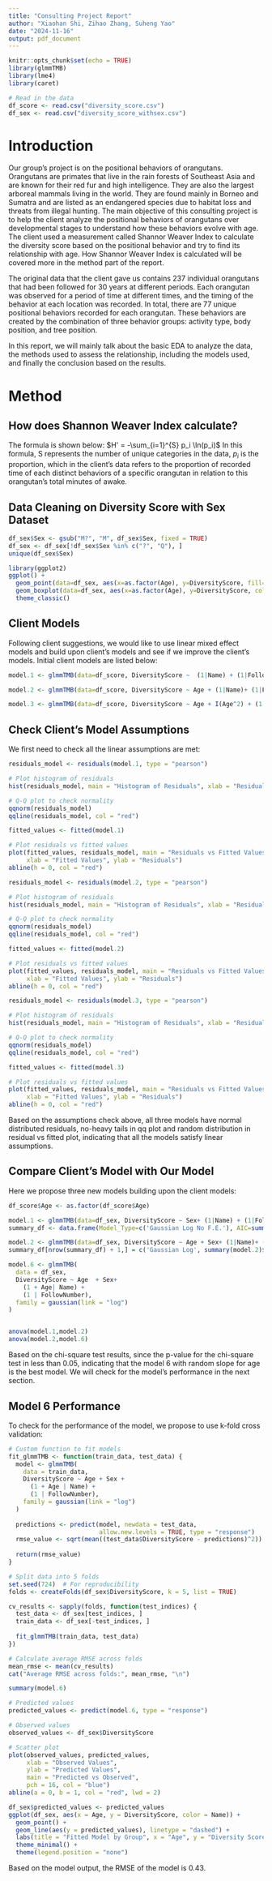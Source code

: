 ```yaml
---
title: "Consulting Project Report"
author: "Xiaohan Shi, Zihao Zhang, Suheng Yao"
date: "2024-11-16"
output: pdf_document
---
```


```r
knitr::opts_chunk$set(echo = TRUE)
library(glmmTMB)
library(lme4)
library(caret)
```


```r
# Read in the data
df_score <- read.csv("diversity_score.csv")
df_sex <- read.csv("diversity_score_withsex.csv")
```


# Introduction

Our group's project is on the positional behaviors of orangutans. Orangutans are primates that live in the rain forests of Southeast Asia and are known for their red fur and high intelligence. They are also the largest arboreal mammals living in the world. They are found mainly in Borneo and Sumatra and are listed as an endangered species due to habitat loss and threats from illegal hunting. The main objective of this consulting project is to help the client analyze the positional behaviors of orangutans over developmental stages to understand how these behaviors evolve with age. The client used a measurement called Shannor Weaver Index to calculate the diversity score based on the positional behavior and try to find its relationship with age. How Shannor Weaver Index is calculated will be covered more in the method part of the report.

The original data that the client gave us contains 237 individual orangutans that had been followed for 30 years at different periods.
Each orangutan was observed for a period of time at different times, and the timing of the behavior at each location was recorded. In total, there are 77 unique positional behaviors recorded for each orangutan. These behaviors are created by the combination of three behavior groups: activity type, body position, and tree position.

In this report, we will mainly talk about the basic EDA to analyze the data, the methods used to assess the relationship, including the models used, and finally the conclusion based on the results.

# Method
## How does Shannon Weaver Index calculate?

The formula is shown below:
$H' = -\sum_{i=1}^{S} p_i \ln(p_i)$
In this formula, S represents the number of unique categories in the data, $p_i$ is the proportion, which in the client's data refers to the proportion of recorded time of each distinct behaviors of a specific orangutan in relation to this orangutan's total minutes of awake.

## Data Cleaning on Diversity Score with Sex Dataset
```r
df_sex$Sex <- gsub("M?", "M", df_sex$Sex, fixed = TRUE)
df_sex <- df_sex[!df_sex$Sex %in% c("?", "Q"), ]
unique(df_sex$Sex)
```
```r
library(ggplot2)
ggplot() +
  geom_point(data=df_sex, aes(x=as.factor(Age), y=DiversityScore, fill=Sex, color=Sex), size = 0.75, shape = 1, position = position_jitterdodge()) +
  geom_boxplot(data=df_sex, aes(x=as.factor(Age), y=DiversityScore, color=Sex), alpha = 0.6) +
  theme_classic()
```

## Client Models

Following client suggestions, we would like to use linear mixed effect models and build upon client's models and see if we improve the client's models. Initial client models are listed below:
```r
model.1 <- glmmTMB(data=df_score, DiversityScore ~  (1|Name) + (1|FollowNumber), family=gaussian(link="log"))

model.2 <- glmmTMB(data=df_score, DiversityScore ~ Age + (1|Name)+ (1|FollowNumber), family=gaussian(link="log"))

model.3 <- glmmTMB(data=df_score, DiversityScore ~ Age + I(Age^2) + (1|Name)+ (1|FollowNumber), family=gaussian(link="log"))
```


## Check Client's Model Assumptions

We first need to check all the linear assumptions are met:
```r
residuals_model <- residuals(model.1, type = "pearson")

# Plot histogram of residuals
hist(residuals_model, main = "Histogram of Residuals", xlab = "Residuals")

# Q-Q plot to check normality
qqnorm(residuals_model)
qqline(residuals_model, col = "red")

fitted_values <- fitted(model.1)

# Plot residuals vs fitted values
plot(fitted_values, residuals_model, main = "Residuals vs Fitted Values",
     xlab = "Fitted Values", ylab = "Residuals")
abline(h = 0, col = "red")
```

```r
residuals_model <- residuals(model.2, type = "pearson")

# Plot histogram of residuals
hist(residuals_model, main = "Histogram of Residuals", xlab = "Residuals")

# Q-Q plot to check normality
qqnorm(residuals_model)
qqline(residuals_model, col = "red")

fitted_values <- fitted(model.2)

# Plot residuals vs fitted values
plot(fitted_values, residuals_model, main = "Residuals vs Fitted Values",
     xlab = "Fitted Values", ylab = "Residuals")
abline(h = 0, col = "red")
```

```r
residuals_model <- residuals(model.3, type = "pearson")

# Plot histogram of residuals
hist(residuals_model, main = "Histogram of Residuals", xlab = "Residuals")

# Q-Q plot to check normality
qqnorm(residuals_model)
qqline(residuals_model, col = "red")

fitted_values <- fitted(model.3)

# Plot residuals vs fitted values
plot(fitted_values, residuals_model, main = "Residuals vs Fitted Values",
     xlab = "Fitted Values", ylab = "Residuals")
abline(h = 0, col = "red")
```
Based on the assumptions check above, all three models have normal distributed residuals, no-heavy tails in qq plot and random distribution in residual vs fitted plot, indicating that all the models satisfy linear assumptions.

## Compare Client's Model with Our Model

Here we propose three new models building upon the client models:
```r
df_score$Age <- as.factor(df_score$Age)

model.1 <- glmmTMB(data=df_sex, DiversityScore ~ Sex+ (1|Name) + (1|FollowNumber), family=gaussian(link="log"))
summary_df <- data.frame(Model_Type=c('Gaussian Log No F.E.'), AIC=summary(model.1)$AIC[1], BIC=summary(model.1)$AIC[2])

model.2 <- glmmTMB(data=df_sex, DiversityScore ~ Age + Sex+ (1|Name)+ (1|FollowNumber), family=gaussian(link="log"))
summary_df[nrow(summary_df) + 1,] = c('Gaussian Log', summary(model.2)$AIC[1], summary(model.2)$AIC[2])

model.6 <- glmmTMB(
  data = df_sex,
  DiversityScore ~ Age  + Sex+
    (1 + Age| Name) + 
    (1 | FollowNumber),
  family = gaussian(link = "log")
)


anova(model.1,model.2)
anova(model.2,model.6)

```
Based on the chi-square test results, since the p-value for the chi-square test in less than 0.05, indicating that the model 6 with random slope for age is the best model. We will check for the model's performance in the next section.


## Model 6 Performance

To check for the performance of the model, we propose to use k-fold cross validation:
```r
# Custom function to fit models
fit_glmmTMB <- function(train_data, test_data) {
  model <- glmmTMB(
    data = train_data,
    DiversityScore ~ Age + Sex +
      (1 + Age | Name) +
      (1 | FollowNumber),
    family = gaussian(link = "log")
  )
  
  predictions <- predict(model, newdata = test_data, 
                         allow.new.levels = TRUE, type = "response")
  rmse_value <- sqrt(mean((test_data$DiversityScore - predictions)^2))
  
  return(rmse_value)
}

# Split data into 5 folds
set.seed(724)  # For reproducibility
folds <- createFolds(df_sex$DiversityScore, k = 5, list = TRUE)

cv_results <- sapply(folds, function(test_indices) {
  test_data <- df_sex[test_indices, ]
  train_data <- df_sex[-test_indices, ]
  
  fit_glmmTMB(train_data, test_data)
})

# Calculate average RMSE across folds
mean_rmse <- mean(cv_results)
cat("Average RMSE across folds:", mean_rmse, "\n")

summary(model.6)
```
```r
# Predicted values
predicted_values <- predict(model.6, type = "response")

# Observed values
observed_values <- df_sex$DiversityScore

# Scatter plot
plot(observed_values, predicted_values,
     xlab = "Observed Values",
     ylab = "Predicted Values",
     main = "Predicted vs Observed",
     pch = 16, col = "blue")
abline(a = 0, b = 1, col = "red", lwd = 2)

df_sex$predicted_values <- predicted_values
ggplot(df_sex, aes(x = Age, y = DiversityScore, color = Name)) +
  geom_point() +
  geom_line(aes(y = predicted_values), linetype = "dashed") +
  labs(title = "Fitted Model by Group", x = "Age", y = "Diversity Score") +
  theme_minimal() +
  theme(legend.position = "none")
```

Based on the model output, the RMSE of the model is 0.43.




